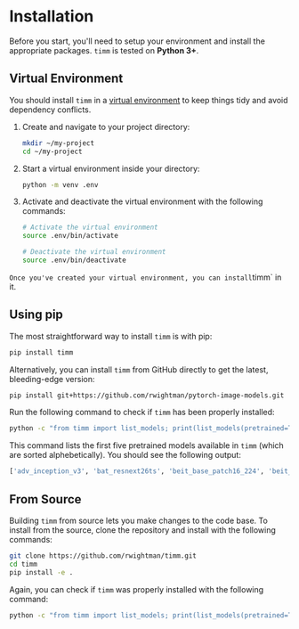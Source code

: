 # Installation

Before you start, you'll need to setup your environment and install the appropriate packages. `timm` is tested on **Python 3+**.

## Virtual Environment

You should install `timm` in a [virtual environment](https://docs.python.org/3/library/venv.html) to keep things tidy and avoid dependency conflicts.

1. Create and navigate to your project directory:

   ```bash
   mkdir ~/my-project
   cd ~/my-project
   ```

2. Start a virtual environment inside your directory:

   ```bash
   python -m venv .env
   ```

3. Activate and deactivate the virtual environment with the following commands:

   ```bash
   # Activate the virtual environment
   source .env/bin/activate
   
   # Deactivate the virtual environment
   source .env/bin/deactivate
   ```
`
Once you've created your virtual environment, you can install `timm` in it.

## Using pip

The most straightforward way to install `timm` is with pip:

```bash
pip install timm
```

Alternatively, you can install `timm` from GitHub directly to get the latest, bleeding-edge version:

```bash
pip install git+https://github.com/rwightman/pytorch-image-models.git
```

Run the following command to check if `timm` has been properly installed:

```bash
python -c "from timm import list_models; print(list_models(pretrained=True)[:5])"
```

This command lists the first five pretrained models available in `timm` (which are sorted alphebetically). You should see the following output:

```python
['adv_inception_v3', 'bat_resnext26ts', 'beit_base_patch16_224', 'beit_base_patch16_224_in22k', 'beit_base_patch16_384']
```

## From Source

Building `timm` from source lets you make changes to the code base. To install from the source, clone the repository and install with the following commands:

```bash
git clone https://github.com/rwightman/timm.git
cd timm
pip install -e .
```

Again, you can check if `timm` was properly installed with the following command:

```bash
python -c "from timm import list_models; print(list_models(pretrained=True)[:5])"
```
